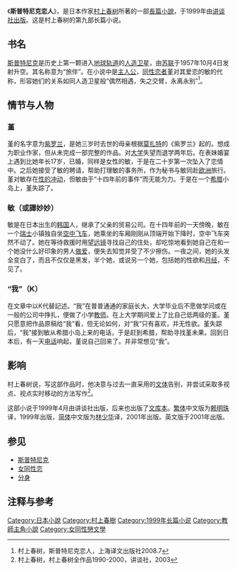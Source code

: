 {{noteTA
|G1=村上春樹
}}
{{infobox Book| 
| name = 斯普特尼克恋人
| title_orig = スプートニクの恋人
| translator = 中国大陆：[[林少华|林少华]]<br>台灣：[[賴明珠|賴明珠]]
| image = 
| image_caption = 
| author = [[村上春树|村上春树]]
| cover_artist =
| country = [[日本|日本]]
| language = [[日语|日语]]
| genre = [[后现代|后现代]]
| publisher = [[上海译文出版社|上海译文出版社]](中国大陆)<br>[[時報文化出版企業股份有限公司|時報文化出版企業股份有限公司]](台灣)
| pub_date = 1999(日本、台湾)，2001(中国大陆)
| english_pub_date = 
| media_type = 印刷 ([[平装|平装]])
| pages = 206(上海译文出版社，村上春树文集)
| isbn = ISBN 9787532726271(上海译文出版社，村上春树文集)<br>ISBN 9789571330068 (時報文化出版企業股份有限公司)
| dewey= 
| congress= 
| oclc= 
}}
{{japanese|japanese=スプートニクの恋人|kana=スプートニクのこいびと|romaji=Supūtoniku no Koibito}}

《'''斯普特尼克恋人'''》，是日本作家[[村上春树|村上春树]]所著的一部[[長篇小說|長篇小說]]，于1999年由[[讲谈社|讲谈社]][[出版|出版]]。这是村上春树的第九部长篇小说。

==书名==
[[斯普特尼克|斯普特尼克]]是历史上第一颗进入[[地球轨道|地球轨道]]的[[人造卫星|人造卫星]]，由[[苏联|苏联]]于1957年10月4日发射升空。其名称意为“旅伴”。在小说中是[[主人公|主人公]]，[[同性恋者|同性恋者]]堇对其爱恋的敏的代称，形容她们的关系如同人造卫星般“偶然相遇，失之交臂，永离永别”<ref>村上春树，斯普特尼克恋人，上海译文出版社2008.7</ref>。

==情节与人物==
===堇===
堇的名字意为[[紫罗兰|紫罗兰]]，是她三岁时去世的母亲根据[[莫扎特|莫扎特]]的《紫罗兰》起的。想成为职业作家，但从未完成一部完整的作品。对[[大学|大学]]失望而退学两年后。在表妹婚宴上遇到比她年长17岁，已婚，同样是女性的敏，于是在二十岁第一次坠入了恋情中。之后她接受了敏的聘请，帮助打理敏的事务所，作为秘书与敏同赴[[欧洲|欧洲]]旅行。堇对敏存在[[性欲|性的冲动]]，但敏由于“十四年前的事件”而无能为力。于是在一个[[希腊|希腊]]小岛上，堇失踪了。

=== 敏（或譯妙妙） ===
敏是在日本出生的[[韩国|韩国]]人，继承了父亲的贸易公司。在十四年前的一天傍晚，敏在一个[[瑞士|瑞士]]小镇独自坐[[摩天轮|空中飞车]]，她乘坐的车厢刚刚从顶端开始下降时，空中飞车突然不动了。她在等待救援时用[[望远镜|望远镜]]寻找自己的住处，却吃惊地看到她自己在和一个她没什么好印象的男人[[婚前性行為|做爱]]，便失去知觉并受了不少擦伤。一夜之间，她的头发全变白了，而且不仅仅是黑发，半个她，或说另一个她，包括她的性欲和[[月经|月经]]，不见了。

===“我”（K）===
在文章中以K代替記述。“我”在普普通通的家庭长大，大学毕业后不愿做学问或在一般的公司中挣扎，便做了小学[[教师|教师]]。在上大学期间爱上了比自己低两级的堇。堇只愿意把作品原稿给“我”看，但无论如何，对“我”只有喜欢，并无性欲。堇失踪后，“我”接到敏从希腊小岛上来的电话，于是赶到希腊，帮助寻找堇未果。回到日本后，有一天[[电话|电话]]响起，堇说自己回来了。并非常想见“我”。

==影响==
村上春树说，写这部作品时，他决意与过去一直采用的[[文体|文体]]告别，并尝试采取多视点、视点实时移动的方法写作<ref>村上春树，村上春树全作品1990-2000，讲谈社，2003</ref>。

这部小说于1999年4月由讲谈社出版，后来也出版了[[文库本|文库本]]。[[繁体|繁体]]中文版为[[赖明珠|赖明珠]]译，1999年出版，[[简体|简体]]中文版为[[林少华|林少华]]译，2001年出版。英文版于2001年出版。

==参见==
*[[斯普特尼克|斯普特尼克]]
*[[女同性恋|女同性恋]]
*[[分身|分身]]

==注释与参考==
{{reflist}}
{{村上春树作品}}

[[Category:日本小說|Category:日本小說]]
[[Category:村上春樹|Category:村上春樹]]
[[Category:1999年长篇小说|Category:1999年长篇小说]]
[[Category:教師主角小說|Category:教師主角小說]]
[[Category:女同性戀文學|Category:女同性戀文學]]
